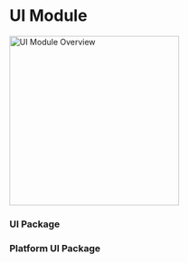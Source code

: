# UI Module

<Image
  src="assets/ui_module_overview.svg"
  alt="UI Module Overview"
  zoom={false}
  height="300"
/>

### UI Package

### Platform UI Package
